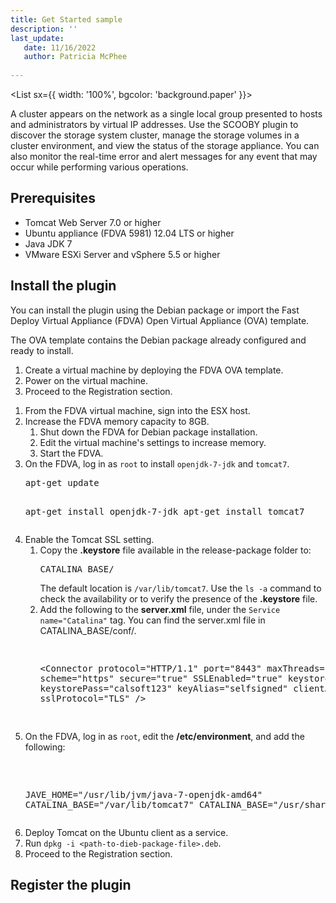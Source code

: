 ```yaml
---
title: Get Started sample
description: ''  
last_update: 
   date: 11/16/2022
   author: Patricia McPhee
 
---
```





<List sx={{ width: '100%', bgcolor: 'background.paper' }}>
  <ListItem>
    <ListItemAvatar>
      <Avatar>
        <WorkIcon />
      </Avatar>
    </ListItemAvatar>
    <ListItemText primary="Project" secondary="Work-related; Get Started guide for a cloud storage provider" />
  </ListItem>
  <ListItem>
    <ListItemAvatar>
      <Avatar>
        <DescriptionIcon />
      </Avatar>
    </ListItemAvatar>
    <ListItemText primary="Description" secondary="Written for the Cloud Architects and Engineers. " />
  </ListItem>
  <ListItem>
    <ListItemAvatar>
      <Avatar>
        <CalendarMonthIcon />
      </Avatar>
    </ListItemAvatar>
    <ListItemText primary="Date" secondary="November 16, 2022" />
  </ListItem>
</List>
<Divider />
<br />


A cluster appears on the network as a single local group presented to hosts and administrators by virtual IP addresses. Use the SCOOBY plugin to discover the storage system cluster, manage the storage volumes in a cluster environment, and view the status of the storage appliance. You can also monitor the real-time error and alert messages for any event that may occur while performing various operations. 

## Prerequisites
- Tomcat Web Server 7.0 or higher
- Ubuntu appliance (FDVA 5981) 12.04 LTS or higher
- Java JDK 7
- VMware ESXi Server and vSphere 5.5 or higher

## Install the plugin
You can install the plugin using the Debian package or import the Fast Deploy Virtual Appliance (FDVA) Open Virtual Appliance (OVA) template.


<Tabs groupId="install-options">
<TabItem value="FDVA" label="OVA Template">
The OVA template contains the Debian package already configured and ready to install.

1. Create a virtual machine by deploying the FDVA OVA template.
2. Power on the virtual machine.
3. Proceed to the Registration section.


</TabItem>

<TabItem value="Debian" label="Debian">

<ol type="1">
  <li>From the FDVA virtual machine, sign into the ESX host.</li>
  <li>Increase the FDVA memory capacity to 8GB.
<ol class="subtask">
  <li>Shut down the FDVA for Debian package installation.</li>
  <li>Edit the virtual machine's settings to increase memory.</li>
  <li>Start the FDVA.</li>
</ol>
  </li>
  <li>On the FDVA, log in as <code>root</code> to install <code>openjdk-7-jdk</code> and <code>tomcat7</code>.
<pre>
apt-get update 

apt-get install openjdk-7-jdk
apt-get install tomcat7 
</pre>
  </li>
  <li>Enable the Tomcat SSL setting.
    <ol class="subtask">
      <li>Copy the <b>.keystore</b> file available in the release-package folder to:
<pre>
CATALINA_BASE/ 
</pre>
The default location is <code>/var/lib/tomcat7</code>.  Use the <code>ls -a</code> command to check the availability or to verify the presence of the <b>.keystore</b> file.
      </li>
      <li>Add the following to the <b>server.xml</b> file, under the <code>Service name="Catalina"</code> tag.  You can find the server.xml file in CATALINA_BASE/conf/.
<pre>

&#060;Connector 
    protocol="HTTP/1.1" 
    port="8443" maxThreads="200" 
    scheme="https" secure="true" SSLEnabled="true" 
    keystoreFile=".keystore" keystorePass="calsoft123" 
    keyAlias="selfsigned" clientAuth="false" sslProtocol="TLS" 
/&#062;

</pre>
      </li>
    </ol>
  </li>
  <li>On the FDVA, log in as <code>root</code>, edit the <b>/etc/environment</b>, and add the following:
<pre> 

JAVE_HOME="/usr/lib/jvm/java-7-openjdk-amd64" 
CATALINA_BASE="/var/lib/tomcat7" 
CATALINA_BASE="/usr/share/tomcat7" 
</pre>
  </li>
  <li>Deploy Tomcat on the Ubuntu client as a service.</li>
  <li>Run <code>dpkg -i &#060;path-to-dieb-package-file&#062;.deb</code>.</li>
<li>Proceed to the Registration section.</li>
</ol>



</TabItem>

</Tabs>

## Register the plugin

